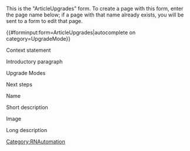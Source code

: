 <noinclude>
This is the "ArticleUpgrades" form.
To create a page with this form, enter the page name below;
if a page with that name already exists, you will be sent to a form to edit that page.


{{#forminput:form=ArticleUpgrades|autocomplete on category=UpgradeMode}}

</noinclude><includeonly>
<div id="wikiPreview" style="display: none; padding-bottom: 25px; margin-bottom: 25px; border-bottom: 1px solid #AAAAAA;"></div>
{{{for template|ArticleUpgrades}}}


<div class="col-md-2 form-label">Context statement</div> 
<div class="col-md-10">{{{field|Context|input type=textarea|editor=visualeditor}}}</div>

<div class="col-md-2 form-label">Introductory paragraph</div> 
<div class="col-md-10">{{{field|Intro|input type=textarea|editor=visualeditor}}}</div>

<div class="col-md-2 form-label">Upgrade Modes</div> 
<div class="col-md-10">{{{field|UpgradeMode|holds template}}}</div>

<div class="col-md-2 form-label">Next steps</div>
<div class="col-md-10">{{{field|NextSteps|input type=textarea|editor=visualeditor}}}</div>

{{{end template}}}

{{{for template|UpgradeMode|multiple|displayed fields when minimized=Name|embed in field=ArticleUpgrades[UpgradeMode]}}}
{{{field|Id|default=uuid|hidden}}}

<div class="col-md-2 form-label">Name</div> 
<div class="col-md-10">{{{field|Name}}}</div>  

<div class="col-md-2 form-label">Short description</div> 
<div class="col-md-10">{{{field|ShortDescription|input type=textarea|editor=visualeditor}}}</div>  

<div class="col-md-2 form-label">Image</div> 
<div class="col-md-10">{{{field|Image|uploadable|image preview}}}</div> 

<div class="col-md-2 form-label">Long description</div> 
<div class="col-md-10">{{{field|LongDescription|input type=textarea|editor=visualeditor}}}</div>   

      
{{{end template}}}

{{{standard input|summary}}}

{{{standard input|minor edit}}} {{{standard input|watch}}}

{{{standard input|save}}} {{{standard input|preview}}} {{{standard input|changes}}} {{{standard input|cancel}}}
</includeonly>
{{FormCSS}}

<noinclude>[[Category:RNAutomation]]</noinclude>
